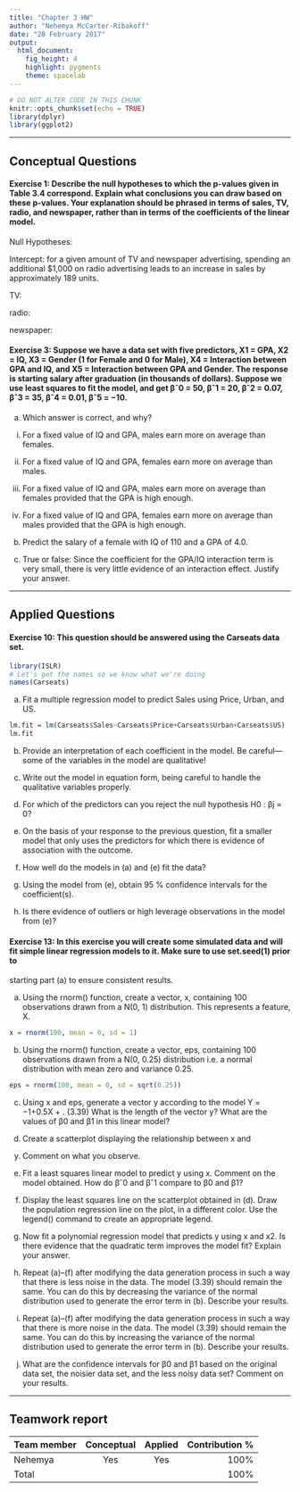 ```yaml
---
title: "Chapter 3 HW"
author: "Nehemya McCarter-Ribakoff"
date: "28 February 2017"
output: 
  html_document: 
    fig_height: 4
    highlight: pygments
    theme: spacelab
---
```


```r
# DO NOT ALTER CODE IN THIS CHUNK
knitr::opts_chunk$set(echo = TRUE)
library(dplyr)
library(ggplot2)
```

* * *

## Conceptual Questions


#### Exercise 1: Describe the null hypotheses to which the p-values given in Table 3.4 correspond. Explain what conclusions you can draw based on these p-values. Your explanation should be phrased in terms of sales, TV, radio, and newspaper, rather than in terms of the coefficients of the linear model.

Null Hypotheses:


Intercept: for a given amount of TV and newspaper advertising, spending an additional $1,000 on radio advertising leads to an increase in sales by approximately 189 units.

TV:

radio:

newspaper:


#### Exercise 3:  Suppose we have a data set with five predictors, X1 = GPA, X2 = IQ, X3 = Gender (1 for Female and 0 for Male), X4 = Interaction between GPA and IQ, and X5 = Interaction between GPA and Gender. The response is starting salary after graduation (in thousands of dollars). Suppose we use least squares to fit the model, and get βˆ0 = 50, βˆ1 = 20, βˆ2 = 0.07, βˆ3 = 35, βˆ4 = 0.01, βˆ5 = −10.

(a) Which answer is correct, and why?
i. For a fixed value of IQ and GPA, males earn more on average
than females.

ii. For a fixed value of IQ and GPA, females earn more on
average than males.

iii. For a fixed value of IQ and GPA, males earn more on average
than females provided that the GPA is high enough.

iv. For a fixed value of IQ and GPA, females earn more on
average than males provided that the GPA is high enough.

(b) Predict the salary of a female with IQ of 110 and a GPA of 4.0.

(c) True or false: Since the coefficient for the GPA/IQ interaction
term is very small, there is very little evidence of an interaction
effect. Justify your answer.


* * *

## Applied Questions

#### Exercise 10: This question should be answered using the Carseats data set.

```r
library(ISLR)
# Let's get the names so we know what we're doing
names(Carseats)
```

(a) Fit a multiple regression model to predict Sales using Price,
Urban, and US.

```r
lm.fit = lm(Carseats$Sales~Carseats$Price+Carseats$Urban+Carseats$US)
lm.fit
```

(b) Provide an interpretation of each coefficient in the model. Be
careful—some of the variables in the model are qualitative!


(c) Write out the model in equation form, being careful to handle
the qualitative variables properly.

(d) For which of the predictors can you reject the null hypothesis
H0 : βj = 0?

(e) On the basis of your response to the previous question, fit a
smaller model that only uses the predictors for which there is
evidence of association with the outcome.

(f) How well do the models in (a) and (e) fit the data?

(g) Using the model from (e), obtain 95 % confidence intervals for
the coefficient(s).

(h) Is there evidence of outliers or high leverage observations in the
model from (e)?


#### Exercise 13: In this exercise you will create some simulated data and will fit simple linear regression models to it. Make sure to use set.seed(1) prior to
starting part (a) to ensure consistent results.

(a) Using the rnorm() function, create a vector, x, containing 100
observations drawn from a N(0, 1) distribution. This represents
a feature, X.

```r
x = rnorm(100, mean = 0, sd = 1)
```

(b) Using the rnorm() function, create a vector, eps, containing 100
observations drawn from a N(0, 0.25) distribution i.e. a normal
distribution with mean zero and variance 0.25.

```r
eps = rnorm(100, mean = 0, sd = sqrt(0.25))
```

(c) Using x and eps, generate a vector y according to the model
Y = −1+0.5X + . (3.39)
What is the length of the vector y? What are the values of β0
and β1 in this linear model?

(d) Create a scatterplot displaying the relationship between x and
y. Comment on what you observe.
(e) Fit a least squares linear model to predict y using x. Comment
on the model obtained. How do βˆ0 and βˆ1 compare to β0 and
β1?

(f) Display the least squares line on the scatterplot obtained in (d).
Draw the population regression line on the plot, in a different
color. Use the legend() command to create an appropriate legend.

(g) Now fit a polynomial regression model that predicts y using x
and x2. Is there evidence that the quadratic term improves the
model fit? Explain your answer.

(h) Repeat (a)–(f) after modifying the data generation process in
such a way that there is less noise in the data. The model (3.39)
should remain the same. You can do this by decreasing the variance
of the normal distribution used to generate the error term
 in (b). Describe your results.

(i) Repeat (a)–(f) after modifying the data generation process in
such a way that there is more noise in the data. The model
(3.39) should remain the same. You can do this by increasing
the variance of the normal distribution used to generate the
error term  in (b). Describe your results.

(j) What are the confidence intervals for β0 and β1 based on the
original data set, the noisier data set, and the less noisy data
set? Comment on your results.







* * *

## Teamwork report

<!--
For each team member, write their name, whether they attended the lab session, 
whether they were the author for this week, and their contribution to the lab 
report (as a percentage). The percentages should add up to 100.
-->

| Team member             | Conceptual | Applied  | Contribution % |
|:------------------------|:----------:|:--------:|---------------:|
| Nehemya                 |    Yes     |   Yes    | 100%           |
| Total                   |            |          | 100%           |